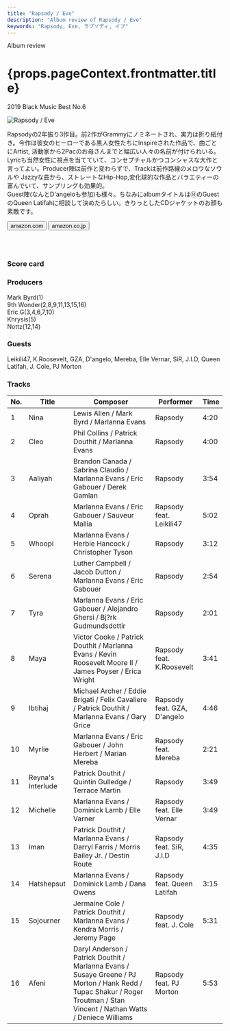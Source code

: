 ```yaml
---
title: "Rapsody / Eve"
description: "Album review of Rapsody / Eve"
keywords: "Rapsody, Eve, ラプソディ, イブ"
---
```





<p className="largeP">Album review</p>
<h1 className="h1--no--margin">{props.pageContext.frontmatter.title}</h1>
<p className="largeP">
  <Link to="/best50/2019/">2019 Black Music Best No.6</Link>
</p>

<Row  className="image-card-group">
	<Column colMd={"3"} colLg={"4"} noGutterMdLeft="">
       <ImageCard>

![Rapsody / Eve](../../images/cd/rapsody2L.jpg)

</ImageCard>
	</Column>
	<Column colMd={"4"} colLg={"8"} noGutterMdLeft="">
		<p>
			Rapsodyの2年振り3作目。前2作がGrammyにノミネートされ、実力は折り紙付き。今作は彼女のヒーローである黒人女性たちにInspireされた作品で、曲ごとにArtist, 活動家から2Pacのお母さんまでと幅広い人々の名前が付けられいる。
			<br/>Lyricも当然女性に視点を当てていて、コンセプチャルかつコンシャスな大作と言ってよい。Producer陣は前作と変わらずで、Trackは前作路線のメロウなソウルや Jazzyな曲から、ストレートなHip-Hop,変化球的な作品とバラエティーの富んでいて、サンプリングも効果的。
			<br/>Guest陣(なんとD'angeloも参加)も様々。ちなみにalbumタイトルは⑭のGuestのQueen Latifahに相談して決めたらしい。きりっとしたCDジャケットのお顔も素敵です。
		</p>
		<div>
		  <Button className="button-right-mergin"  href="https://amzn.to/2TUEgZ3" kind="primary" size="small" renderIcon={ArrowUpRight24}>
  	    amazon.com
  	  </Button>
  	  <Button className="button-right-mergin"  href="https://amzn.to/3esCjuW" kind="secondary" size="small" renderIcon={ArrowUpRight24}>
  	    amazon.co.jp
  	  </Button>
		</div>
		<a style="display:inline-block;overflow:hidden;background:url(https://linkmaker.itunes.apple.com/ja-jp/lockup.svg?releaseDate=2019-08-23&kind=album&bubble=apple_music&style=mono-black) no-repeat;width:180px;height:45px;" href="https://geo.music.apple.com/jp/album/eve/1476020071?mt=1&app=music&ls=1&at=11lcug"></a>
	</Column>
</Row>
<Row >
	<Column colMd={"4"} colLg={"4"} noGutterMdLeft="">
		<div>
    	<h3>Score card</h3>
			<SliderJS1 value="4" />
    	<SliderJS2 value="2" />
			<SliderJS3 value="1" />
    	<SliderJS4 value="9" />
		</div>
	</Column>
	<Column colMd={"8"} colLg={"8"} noGutterMdLeft="">
	<div>
		<h3>Producers</h3>
		<p>
			Mark Byrd(1)
			<br/>9th Wonder(2,8,9,11,13,15,16)
			<br/>Eric G(3,4,6,7,10)
			<br/>Khrysis(5)
			<br/>Nottz(12,14)
		</p>
		<h3>Guests</h3>
		<p>
			Leikili47, K.Roosevelt, GZA, D'angelo, Mereba, Elle Vernar, SiR, J.I.D, Queen Latifah, J. Cole, PJ Morton
		</p>
	</div>
</Column>
</Row>

<h3>Tracks</h3>

| No. | Title             | Composer                                                                                                                                                                   | Performer                   | Time |
| --- | ----------------- | -------------------------------------------------------------------------------------------------------------------------------------------------------------------------- | --------------------------- | ---- |
| 1   | Nina              | Lewis Allen / Mark Byrd / Marlanna Evans                                                                                                                                   | Rapsody                     | 4:20 |
| 2   | Cleo              | Phil Collins / Patrick Douthit / Marlanna Evans                                                                                                                            | Rapsody                     | 4:00 |
| 3   | Aaliyah           | Brandon Canada / Sabrina Claudio / Marlanna Evans / Eric Gabouer / Derek Gamlan                                                                                            | Rapsody                     | 3:54 |
| 4   | Oprah             | Marlanna Evans / Eric Gabouer / Sauveur Mallia                                                                                                                             | Rapsody feat. Leikili47     | 5:02 |
| 5   | Whoopi            | Marlanna Evans / Herbie Hancock / Christopher Tyson                                                                                                                        | Rapsody                     | 3:12 |
| 6   | Serena            | Luther Campbell / Jacob Dutton / Marlanna Evans / Eric Gabouer                                                                                                             | Rapsody                     | 2:54 |
| 7   | Tyra              | Marlanna Evans / Eric Gabouer / Alejandro Ghersi / Bj?rk Gudmundsdottir                                                                                                    | Rapsody                     | 2:01 |
| 8   | Maya              | Victor Cooke / Patrick Douthit / Marlanna Evans / Kevin Roosevelt Moore II / James Poyser / Erica Wright                                                                   | Rapsody feat. K.Roosevelt   | 3:41 |
| 9   | Ibtihaj           | Michael Archer / Eddie Brigati / Felix Cavaliere / Patrick Douthit / Marlanna Evans / Gary Grice                                                                           | Rapsody feat. GZA, D'angelo | 4:46 |
| 10  | Myrlie            | Marlanna Evans / Eric Gabouer / John Herbert / Marian Mereba                                                                                                               | Rapsody feat. Mereba        | 2:21 |
| 11  | Reyna's Interlude | Patrick Douthit / Quintin Gulledge / Terrace Martin                                                                                                                        | Rapsody                     | 3:49 |
| 12  | Michelle          | Marlanna Evans / Dominick Lamb / Elle Varner                                                                                                                               | Rapsody feat. Elle Vernar   | 3:49 |
| 13  | Iman              | Patrick Douthit / Marlanna Evans / Darryl Farris / Morris Bailey Jr. / Destin Route                                                                                        | Rapsody feat. SiR, J.I.D    | 4:35 |
| 14  | Hatshepsut        | Marlanna Evans / Dominick Lamb / Dana Owens                                                                                                                                | Rapsody feat. Queen Latifah | 3:15 |
| 15  | Sojourner         | Jermaine Cole / Patrick Douthit / Marlanna Evans / Kendra Morris / Jeremy Page                                                                                             | Rapsody feat. J. Cole       | 5:31 |
| 16  | Afeni             | Daryl Anderson / Patrick Douthit / Marlanna Evans / Susaye Greene / PJ Morton / Hank Redd / Tupac Shakur / Roger Troutman / Stan Vincent / Nathan Watts / Deniece Williams | Rapsody feat. PJ Morton     | 5:53 |
